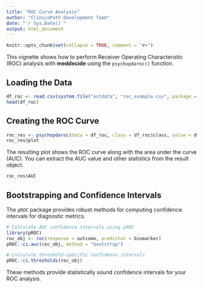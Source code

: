 ```yaml
---
title: "ROC Curve Analysis"
author: "ClinicoPath Development Team"
date: "`r Sys.Date()`"
output: html_document
---
```


```r
knitr::opts_chunk$set(collapse = TRUE, comment = "#>")
```

This vignette shows how to perform Receiver Operating Characteristic
(ROC) analysis with **meddecide** using the `psychopdaroc()` function.

## Loading the Data

```r
df_roc <- read.csv(system.file("extdata", "roc_example.csv", package = "meddecide"))
head(df_roc)
```

## Creating the ROC Curve

```r
roc_res <- psychopdaroc(data = df_roc, class = df_roc$class, value = df_roc$value)
roc_res$plot
```

The resulting plot shows the ROC curve along with the area under the curve (AUC).
You can extract the AUC value and other statistics from the result object.

```r
roc_res$AUC
```

## Bootstrapping and Confidence Intervals

The `pROC` package provides robust methods for computing confidence intervals for diagnostic metrics.

```r
# Calculate AUC confidence intervals using pROC
library(pROC)
roc_obj <- roc(response = outcome, predictor = biomarker)
pROC::ci.auc(roc_obj, method = "bootstrap")

# Calculate threshold-specific confidence intervals
pROC::ci.thresholds(roc_obj)
```

These methods provide statistically sound confidence intervals for your ROC analysis.

